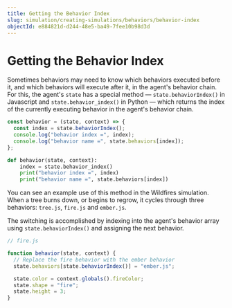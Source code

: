 ```yaml
---
title: Getting the Behavior Index
slug: simulation/creating-simulations/behaviors/behavior-index
objectId: e884821d-d244-48e5-ba49-7fee10b98d3d
---
```


# Getting the Behavior Index

Sometimes behaviors may need to know which behaviors executed before it, and which behaviors will execute after it, in the agent's behavior chain. For this, the agent's `state` has a special method — `state.behaviorIndex()` in Javascript and `state.behavior_index()` in Python — which returns the index of the currently executing behavior in the agent's behavior chain.

<Tabs>
<Tab title="JavaScript" >

```javascript
const behavior = (state, context) => {
  const index = state.behaviorIndex();
  console.log("behavior index =", index);
  console.log("behavior name =", state.behaviors[index]);
};
```

</Tab>

<Tab title="Python" >

```python
def behavior(state, context):
    index = state.behavior_index()
    print("behavior index =", index)
    print("behavior name =", state.behaviors[index])
```

</Tab>
</Tabs>

You can see an example use of this method in the Wildfires simulation. When a tree burns down, or begins to regrow, it cycles through three behaviors: `tree.js`, `fire.js` and `ember.js`.

<Embed
  url="https://core.hash.ai/@hash/wildfires-regrowth/stable"
  caption="The Wildfires simulation"
/>

The switching is accomplished by indexing into the agent's behavior array using `state.behaviorIndex()` and assigning the next behavior.

```javascript
// fire.js

function behavior(state, context) {
  // Replace the fire behavior with the ember behavior
  state.behaviors[state.behaviorIndex()] = "ember.js";

  state.color = context.globals().fireColor;
  state.shape = "fire";
  state.height = 3;
}
```
